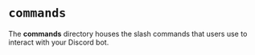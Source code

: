 # `commands`

The **commands** directory houses the slash commands that users use to interact with your Discord bot.